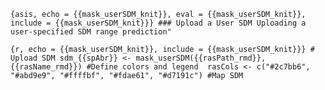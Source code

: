 ```{asis, echo = {{mask_userSDM_knit}}, eval = {{mask_userSDM_knit}}, include = {{mask_userSDM_knit}}}
### Upload a User SDM
Uploading a user-specified SDM range prediction"
```

```{r, echo = {{mask_userSDM_knit}}, include = {{mask_userSDM_knit}}}
# Upload SDM
sdm_{{spAbr}} <- mask_userSDM({{rasPath_rmd}}, {{rasName_rmd}})
#Define colors and legend 
rasCols <- c("#2c7bb6", "#abd9e9", "#ffffbf", "#fdae61", "#d7191c")
#Map SDM
```
